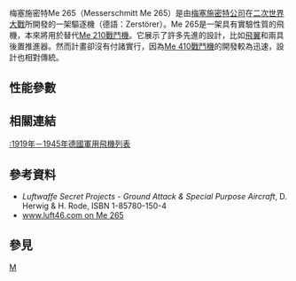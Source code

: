 <!-- This article is a part of [[Wikipedia:WikiProject_Aircraft|Wikipedia:WikiProject Aircraft]]. Please see [[Wikipedia:WikiProject_Aircraft/page_content|Wikipedia:WikiProject Aircraft/page content]] for recommended layout. -->
{{infobox Aircraft
 |name = 梅塞施密特Me 265
 |type = [[戰鬥機|重型戰鬥機]]
 |manufacturer = [[梅塞施密特|梅塞施密特]]
 |image = 
 |caption = 
 |designer =
 |first flight =
 |introduced =
 |retired =
 |produced =
 |number built = 0
 |status = 原型機
 |unit cost =
 |primary user = 
 |more users = 
 |developed from = 
 |variants with their own articles = [[Me_329戰鬥機|Me 329戰鬥機]]
}}
梅塞施密特Me 265（Messerschmitt Me 265）是由[[梅塞施密特|梅塞施密特公司]]在[[二次世界大戰|二次世界大戰]]所開發的一架驅逐機（德語：Zerstörer）。Me 265是一架具有實驗性質的飛機，本來將用於替代[[Me_210戰鬥機|Me 210戰鬥機]]。它展示了許多先進的設計，比如[[飛翼|飛翼]]和兩具後置推進器。然而計畫卻沒有付諸實行，因為[[Me_410戰鬥機|Me 410戰鬥機]]的開發較為迅速，設計也相對傳統。

== 性能參數 ==
{{aircraft specifications

|plane 
|prop

|ref=

|crew=2名
|capacity=
|payload main=
|payload alt=
|length main= 10.00m
|length alt=
|span main=17.40m
|span alt=
|height main=3.8m
|height alt=
|area main= 45.00m<sup>2</sup>
|area alt= 
|airfoil=
|empty weight main= 6,300kg
|empty weight alt= 
|loaded weight main= 11,000kg
|loaded weight alt= 
|useful load main= 
|useful load alt= 
|max takeoff weight main= 
|max takeoff weight alt= 
|more general=

|engine (jet)=
|type of jet=
|number of jets=
|thrust main= 
|thrust alt= 
|thrust original=
|afterburning thrust main=
|afterburning thrust alt= 
|engine (prop)= Daimler-Benz DB603
|type of prop=
|number of props= 2
|power main=3,500hp
|power alt=
|power original=

|max speed main= 675km/h at 5,400m
|max speed alt= 
|cruise speed main= 
|cruise speed alt= 
|stall speed main= 
|stall speed alt= 
|never exceed speed main= 
|never exceed speed alt= 
|range main= 2,000km
|range alt=
|ceiling main= 9,500m
|ceiling alt= 
|climb rate main= 
|climb rate alt= 
|loading main=
|loading alt=
|thrust/weight=
|power/mass main=
|power/mass alt=
|more performance=

|armament=*2 x [[MG17機槍|MG17機槍]]
*2 x [[MG151機砲|MG151/20機砲]]
*2 x [[MG131機槍|MG131機槍]] 
*約1,000kg的炸彈
|avionics=

}}

== 相關連結 ==

[[:1919年－1945年德國軍用飛機列表|:1919年－1945年德國軍用飛機列表]]

== 參考資料 ==
*''Luftwaffe Secret Projects - Ground Attack & Special Purpose Aircraft'', D. Herwig & H. Rode, ISBN 1-85780-150-4
*[http://www.luft46.com www.luft46.com on Me 265] {{Wayback|url=http://www.luft46.com/ |date=20210126144316 }}

== 參見 ==
{{aircontent

|related=
*[[Me_329戰鬥機|Me 329戰鬥機]]

|similar aircraft=
*[[Me_210戰鬥機|Me 210戰鬥機]]
*[[Me_410戰鬥機|Me 410戰鬥機]]

|sequence=

|lists =

|see also=
}}

[[Category:德國戰鬥機|M]]